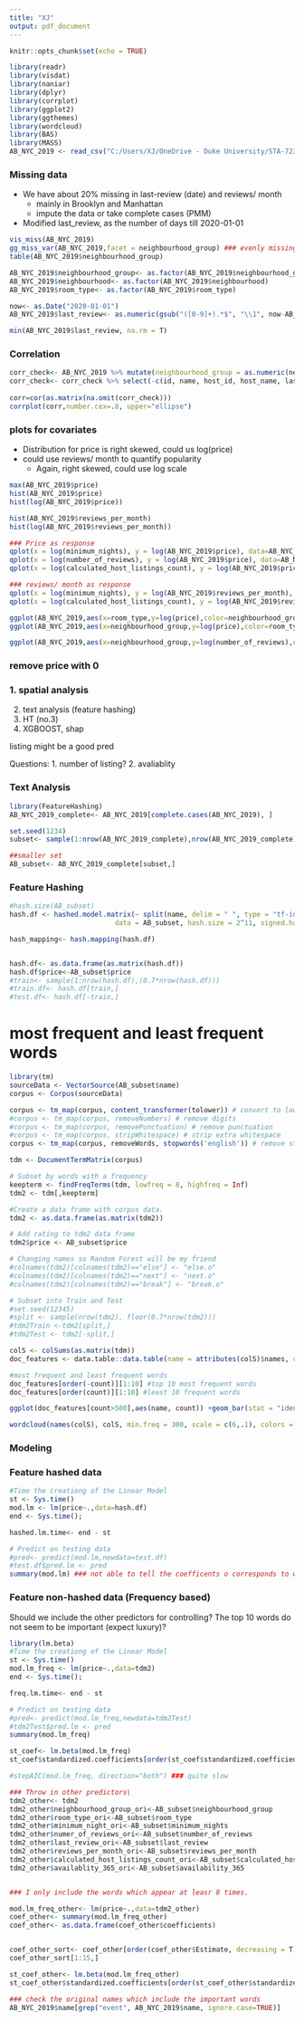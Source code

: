 ```yaml
---
title: "XJ"
output: pdf_document
---
```


```r
knitr::opts_chunk$set(echo = TRUE)
```

```r
library(readr)
library(visdat)
library(naniar)
library(dplyr)
library(corrplot)
library(ggplot2)
library(ggthemes)
library(wordcloud)
library(BAS)
library(MASS)
AB_NYC_2019 <- read_csv("C:/Users/XJ/OneDrive - Duke University/STA-723/Case-Study-2-team-7/AB_NYC_2019.csv")

```

### Missing data

- We have about 20% missing in last-review (date) and reviews/ month
  - mainly in Brooklyn and Manhattan
  - impute the data or take complete cases (PMM)
- Modified last_review, as the number of days till 2020-01-01

```r
vis_miss(AB_NYC_2019)
gg_miss_var(AB_NYC_2019,facet = neighbourhood_group) ### evenly missing
table(AB_NYC_2019$neighbourhood_group)

AB_NYC_2019$neighbourhood_group<- as.factor(AB_NYC_2019$neighbourhood_group)
AB_NYC_2019$neighbourhood<- as.factor(AB_NYC_2019$neighbourhood)
AB_NYC_2019$room_type<- as.factor(AB_NYC_2019$room_type)

now<- as.Date("2020-01-01")
AB_NYC_2019$last_review<- as.numeric(gsub("([0-9]+).*$", "\\1", now-AB_NYC_2019$last_review))

min(AB_NYC_2019$last_review, na.rm = T)
```

### Correlation

```r
corr_check<- AB_NYC_2019 %>% mutate(neighbourhood_group = as.numeric(neighbourhood_group), neighbourhood = as.numeric(neighbourhood), room_type = as.numeric(room_type))
corr_check<- corr_check %>% select(-c(id, name, host_id, host_name, last_review))
                                    
corr=cor(as.matrix(na.omit(corr_check)))
corrplot(corr,number.cex=.8, upper="ellipse")
```

### plots for covariates

- Distribution for price is right skewed, could us log(price)
- could use reviews/ month to quantify popularity
  - Again, right skewed, could use log scale

```r
max(AB_NYC_2019$price)
hist(AB_NYC_2019$price)
hist(log(AB_NYC_2019$price))

hist(AB_NYC_2019$reviews_per_month)
hist(log(AB_NYC_2019$reviews_per_month))

### Price as response
qplot(x = log(minimum_nights), y = log(AB_NYC_2019$price), data=AB_NYC_2019, color = factor(neighbourhood_group)) ### Manhattan higher than Brooklyn
qplot(x = log(number_of_reviews), y = log(AB_NYC_2019$price), data=AB_NYC_2019, color = factor(neighbourhood_group)) ### Manhattan higher than Queens, Staten Island
qplot(x = log(calculated_host_listings_count), y = log(AB_NYC_2019$price), data=AB_NYC_2019, color = factor(neighbourhood_group)) ### Similar results, no surprise

### reviews/ month as response
qplot(x = log(minimum_nights), y = log(AB_NYC_2019$reviews_per_month), data=AB_NYC_2019, color = factor(neighbourhood_group))
qplot(x = log(calculated_host_listings_count), y = log(AB_NYC_2019$reviews_per_month), data=AB_NYC_2019, color = factor(neighbourhood_group)) 

ggplot(AB_NYC_2019,aes(x=room_type,y=log(price),color=neighbourhood_group))+geom_boxplot()+theme_bw()
ggplot(AB_NYC_2019,aes(x=neighbourhood_group,y=log(price),color=room_type))+geom_boxplot()+theme_bw()

ggplot(AB_NYC_2019,aes(x=neighbourhood_group,y=log(number_of_reviews),color=room_type))+geom_boxplot()+theme_bw() ### heterogeneity

```

### remove price with 0
### 1. spatial analysis
2. text analysis (feature hashing)
3. HT (no.3)
4. XGBOOST, shap

listing might be a good pred

Questions:
1. number of listing? 
2. avaliablity 


### Text Analysis

```r
library(FeatureHashing)
AB_NYC_2019_complete<- AB_NYC_2019[complete.cases(AB_NYC_2019), ]

set.seed(1234)
subset<- sample(1:nrow(AB_NYC_2019_complete),nrow(AB_NYC_2019_complete))

##smaller set 
AB_subset<- AB_NYC_2019_complete[subset,]
```

### Feature Hashing

```r
#hash.size(AB_subset)
hash.df <- hashed.model.matrix(~ split(name, delim = " ", type = "tf-idf"),
                          data = AB_subset, hash.size = 2^11, signed.hash = FALSE, create.mapping = TRUE)

hash_mapping<- hash.mapping(hash.df)


hash.df<- as.data.frame(as.matrix(hash.df))
hash.df$price<-AB_subset$price
#train<- sample(1:nrow(hash.df),(0.7*nrow(hash.df)))
#train.df<- hash.df[train,]
#test.df<- hash.df[-train,]

```

# most frequent and least frequent words

```r
library(tm)
sourceData <- VectorSource(AB_subset$name)
corpus <- Corpus(sourceData)

corpus <- tm_map(corpus, content_transformer(tolower)) # convert to lowercase
#corpus <- tm_map(corpus, removeNumbers) # remove digits
#corpus <- tm_map(corpus, removePunctuation) # remove punctuation
#corpus <- tm_map(corpus, stripWhitespace) # strip extra whitespace
corpus <- tm_map(corpus, removeWords, stopwords('english')) # remove stopwords, such as "a", "the", "at", etc.

tdm <- DocumentTermMatrix(corpus)

# Subset by words with a frequency 
keepterm <- findFreqTerms(tdm, lowfreq = 8, highfreq = Inf)
tdm2 <- tdm[,keepterm]

#Create a data frame with corpus data.
tdm2 <- as.data.frame(as.matrix(tdm2))

# Add rating to tdm2 data frame
tdm2$price <- AB_subset$price

# Changing names so Random Forest will be my friend
#colnames(tdm2)[colnames(tdm2)=="else"] <- "else.o"
#colnames(tdm2)[colnames(tdm2)=="next"] <- "next.o"
#colnames(tdm2)[colnames(tdm2)=="break"] <- "break.o"

# Subset into Train and Test 
#set.seed(12345)
#split <- sample(nrow(tdm2), floor(0.7*nrow(tdm2)))
#tdm2Train <-tdm2[split,]
#tdm2Test <- tdm2[-split,]
```

```r
colS <- colSums(as.matrix(tdm))
doc_features <- data.table::data.table(name = attributes(colS)$names, count = colS)

#most frequent and least frequent words
doc_features[order(-count)][1:10] #top 10 most frequent words
doc_features[order(count)][1:10] #least 10 frequent words

ggplot(doc_features[count>500],aes(name, count)) +geom_bar(stat = "identity",fill='lightblue',color='black')+theme(axis.text.x = element_text(angle = 45, hjust = 1))+theme_economist()+scale_color_economist()

wordcloud(names(colS), colS, min.freq = 300, scale = c(6,.1), colors = brewer.pal(6, 'Dark2'))
```

### Modeling

### Feature hashed data
```r
#Time the creationg of the Linear Model
st <- Sys.time()
mod.lm <- lm(price~.,data=hash.df)
end <- Sys.time();

hashed.lm.time<- end - st

# Predict on testing data
#pred<- predict(mod.lm,newdata=test.df)
#test.df$pred.lm <- pred
summary(mod.lm) ### not able to tell the coefficents o corresponds to which word
```

### Feature non-hashed data (Frequency based)

Should we include the other predictors for controlling? The top 10 words do not seem to be important (expect luxury)?
```r
library(lm.beta)
#Time the creationg of the Linear Model
st <- Sys.time()
mod.lm_freq <- lm(price~.,data=tdm2)
end <- Sys.time();

freq.lm.time<- end - st

# Predict on testing data
#pred<- predict(mod.lm_freq,newdata=tdm2Test)
#tdm2Test$pred.lm <- pred
summary(mod.lm_freq)

st_coef<- lm.beta(mod.lm_freq)
st_coef$standardized.coefficients[order(st_coef$standardized.coefficients, decreasing = T)[1:10]] 

#stepAIC(mod.lm_freq, direction="both") ### quite slow

### Throw in other predictors\
tdm2_other<- tdm2
tdm2_other$neighbourhood_group_ori<-AB_subset$neighbourhood_group
tdm2_other$room_type_ori<-AB_subset$room_type
tdm2_other$minimum_night_ori<-AB_subset$minimum_nights
tdm2_other$numer_of_reviews_ori<-AB_subset$number_of_reviews
tdm2_other$last_review_ori<-AB_subset$last_review
tdm2_other$reviews_per_month_ori<-AB_subset$reviews_per_month
tdm2_other$calculated_host_listings_count_ori<-AB_subset$calculated_host_listings_count
tdm2_other$availablity_365_ori<-AB_subset$availability_365


### I only include the words which appear at leasr 8 times. 

mod.lm_freq_other<- lm(price~.,data=tdm2_other)
coef_other<- summary(mod.lm_freq_other)
coef_other<- as.data.frame(coef_other$coefficients)


coef_other_sort<- coef_other[order(coef_other$Estimate, decreasing = T),]
coef_other_sort[1:15,]

st_coef_other<- lm.beta(mod.lm_freq_other)
st_coef_other$standardized.coefficients[order(st_coef_other$standardized.coefficients, decreasing = T)[1:20]] 

### check the original names which include the important words
AB_NYC_2019$name[grep("event", AB_NYC_2019$name, ignore.case=TRUE)]
```

